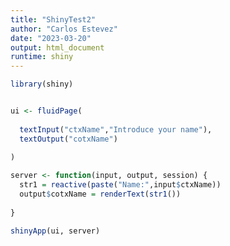 ```yaml
---
title: "ShinyTest2"
author: "Carlos Estevez"
date: "2023-03-20"
output: html_document
runtime: shiny
---
```




```r

library(shiny)


ui <- fluidPage(
  
  textInput("ctxName","Introduce your name"),
  textOutput("cotxName")
  
)

server <- function(input, output, session) {
  str1 = reactive(paste("Name:",input$ctxName))
  output$cotxName = renderText(str1())
  
}

shinyApp(ui, server)


```


